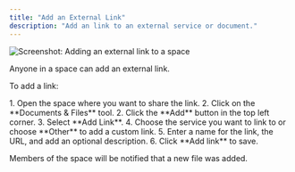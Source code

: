 ```yaml
---
title: "Add an External Link"
description: "Add an link to an external service or document."
---
```



<ImageEnhancer />

![Screenshot: Adding an external link to a space](./add-link.png)

Anyone in a space can add an external link.

To add a link:

<Steps>
1. Open the space where you want to share the link.
2. Click on the **Documents & Files** tool.
2. Click the **Add** button in the top left corner.
3. Select **Add Link**.
4. Choose the service you want to link to or choose **Other** to add a custom link.
5. Enter a name for the link, the URL, and add an optional description.
6. Click **Add link** to save.
</Steps>

Members of the space will be notified that a new file was added. 
